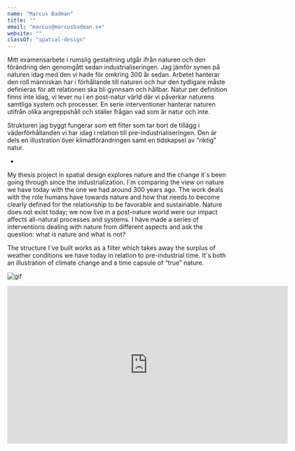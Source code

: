 ```yaml
---
name: "Marcus Badman"
title: ""
email: "marcus@marcusbadman.se"
website: ""
classOf: "spatial-design"
---
```







Mitt examensarbete i rumslig gestaltning utgår ifrån naturen och den förändring den genomgått sedan industrialiseringen. Jag jämför synen på naturen idag med den vi hade för omkring 300 år sedan. Arbetet hanterar den roll människan har i förhållande till naturen och hur den tydligare måste definieras för att relationen ska bli gynnsam och hållbar. Natur per definition finns inte idag, vi lever nu i en post-natur värld där vi påverkar naturens samtliga system och processer. En serie interventioner hanterar naturen utifrån olika angreppshåll och ställer frågan vad som är natur och inte.

Strukturen jag byggt fungerar som ett filter som tar bort de tillägg i väderförhållanden vi har idag i relation till pre-industrialiseringen. Den är dels en illustration över klimatförändringen samt en tidskapsel av ”riktig” natur.

-

My thesis project in spatial design explores nature and the change it´s been going through since the industrialization. I´m comparing the view on nature we have today with the one we had around 300 years ago. The work deals with the role humans have towards nature and how that needs to become clearly defined for the relationship to be favorable and sustainable. Nature does not exist today; we now live in a post-nature world were our impact affects all-natural processes and systems. I have made a series of interventions dealing with nature from different aspects and ask the question: what is nature and what is not? 

The structure I´ve built works as a filter which takes away the surplus of weather conditions we have today in relation to pre-industrial time. It´s both an illustration of climate change and a time capsule of “true” nature.

<ImageZoom
  preview={preview121}
  zoom={zoom121}
  caption="Structure <br> Photo: Sanna Lindberg"
/>

<ImageZoom
  preview={preview122}
  zoom={zoom122}
  caption="Filters"
/>

![gif](ma_sd_marcus_badman_04.gif)

<ImageZoom
  preview={preview125}
  zoom={zoom125}
  caption="Change over time"
/>

<ImageZoom
  preview={preview127}
  zoom={zoom127}
  caption="Timeline"
/>

<iframe src="https://player.vimeo.com/video/425221915?title=0&byline=0&portrait=0" width="640" height="360" frameborder="0" allow="autoplay; fullscreen" allowfullscreen></iframe>

